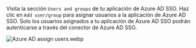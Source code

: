 Visita la sección `Users and groups` de tu aplicación de Azure AD SSO. Haz clic en `Add user/group` para asignar usuarios a la aplicación de Azure AD SSO. Solo los usuarios asignados a tu aplicación de Azure AD SSO podrán autenticarse a través del conector de Azure AD SSO.

![Azure AD assign users.webp](./assets/azure_ad_assign_users.webp)

